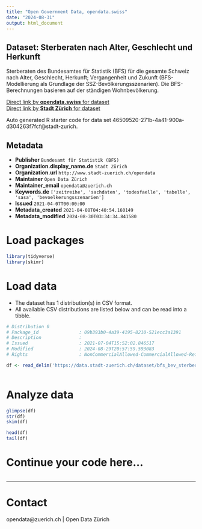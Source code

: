 ```yaml
---
title: "Open Government Data, opendata.swiss"
date: "2024-08-31"
output: html_document
---
```


## Dataset: Sterberaten nach Alter, Geschlecht und Herkunft


Sterberaten des Bundesamtes für Statistik (BFS) für die gesamte Schweiz nach Alter, Geschlecht, Herkunft; Vergangenheit und Zukunft (BFS-Modellierung als Grundlage der SSZ-Bevölkerungsszenarien). Die BFS-Berechnungen basieren auf der ständigen Wohnbevölkerung.


[Direct link by **opendata.swiss** for dataset](https://opendata.swiss/de/dataset/sterberaten-nach-alter-geschlecht-und-herkunft-von-1993-bis-2050)<br>
[Direct link by **Stadt Zürich** for dataset](https://data.stadt-zuerich.ch/dataset/bfs_bev_sterberaten_jahr_alter_geschlecht_herkunft_od5708)

Auto generated R starter code for data set 46509520-271b-4a41-900a-d304263f7fcf@stadt-zurich.

## Metadata

- **Publisher** `Bundesamt für Statistik (BFS)`
- **Organization.display_name.de** `Stadt Zürich`
- **Organization.url** `http://www.stadt-zuerich.ch/opendata`
- **Maintainer** `Open Data Zürich`
- **Maintainer_email** `opendata@zuerich.ch`
- **Keywords.de** `['zeitreihe', 'sachdaten', 'todesfaelle', 'tabelle', 'sasa', 'bevoelkerungsszenarien']`
- **Issued** `2021-04-07T00:00:00`
- **Metadata_created** `2021-04-08T04:40:54.160149`
- **Metadata_modified** `2024-08-30T03:34:34.841580`


# Load packages

```r

library(tidyverse)
library(skimr)

```

# Load data

-   The dataset has 1 distribution(s) in CSV format.
-   All available CSV distributions are listed below and can be read into a tibble.

```r

# Distribution 0
# Package_id               : 09b393b0-4a39-4195-8210-521ecc3a1391
# Description              : 
# Issued                   : 2021-07-04T15:52:02.846517
# Modified                 : 2024-08-29T20:57:59.593083
# Rights                   : NonCommercialAllowed-CommercialAllowed-ReferenceNotRequired

df <- read_delim('https://data.stadt-zuerich.ch/dataset/bfs_bev_sterberaten_jahr_alter_geschlecht_herkunft_od5708/download/BEV570OD5708.csv')



```

# Analyze data

```r

glimpse(df)
str(df)
skim(df)

head(df)
tail(df)

```

# Continue your code here...

```r

```

------------------------------------------------------------------------

# Contact

opendata@zuerich.ch | Open Data Zürich
